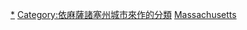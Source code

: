 {{container category}}
[[Category:马萨诸塞州各定居点人物|*]]
[[Category:依麻薩諸塞州城市來作的分類|Category:依麻薩諸塞州城市來作的分類]]
[[Category:美国各州各城市人物|Massachusetts]]